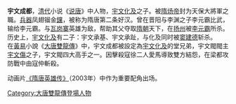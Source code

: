 {{Unreferenced|time=2014-05-26T03:13:47+00:00}}
'''宇文成都'''，[[清代|清代]]小说《[[说唐|说唐]]》中人物，[[宇文化及|宇文化及]]之子。被[[隋炀帝|隋炀帝]]封为天保大將軍之職。[[兵器|兵器]]凤翅镏金[[钂|钂]]，被称为隋唐第二条好汉。曾在晋阳与李渊之子李元霸比武，输给李元霸。与[[瓦岗寨|瓦岗寨]]英雄为敌，帮助其父夺取[[隋朝|隋朝]]天下，在[[扬州|扬州]]被[[李元霸|李元霸]]所杀。历史上，[[宇文化及|宇文化及]]有二子：宇文承基、宇文承趾，与化及同时被[[窦建德|窦建德]]斩杀。
<br/>
在[[黃易|黃易]]小說《[[大唐雙龍傳|大唐雙龍傳]]》中，宇文成都被設定為[[宇文化及|宇文化及]]的堂兄弟，宇文閥閥主[[宇文傷|宇文傷]]之子，宇文閥四大高手之一。因擊殺寇徐二人愛馬導致雙方結怨，在梁都攻防戰中由寇仲斬殺。

动画片[[隋唐英雄传_(动画)|《隋唐英雄传》]]（2003年）中作为重要配角出场。

{{隋唐十八好汉}}
[[Category:大唐雙龍傳登場人物|Category:大唐雙龍傳登場人物]]